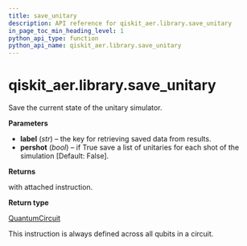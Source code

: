 ```yaml
---
title: save_unitary
description: API reference for qiskit_aer.library.save_unitary
in_page_toc_min_heading_level: 1
python_api_type: function
python_api_name: qiskit_aer.library.save_unitary
---
```


# qiskit\_aer.library.save\_unitary

<Function id="qiskit_aer.library.save_unitary" name="save_unitary" isDedicatedPage={true} github="https://github.com/qiskit/qiskit-aer/tree/stable/0.12/qiskit_aer/library/save_instructions/save_unitary.py" signature="save_unitary(self, label='unitary', pershot=False)">
  Save the current state of the unitary simulator.

  **Parameters**

  *   **label** (*str*) – the key for retrieving saved data from results.
  *   **pershot** (*bool*) – if True save a list of unitaries for each shot of the simulation \[Default: False].

  **Returns**

  with attached instruction.

  **Return type**

  [QuantumCircuit](qiskit.circuit.QuantumCircuit "qiskit.circuit.QuantumCircuit")

  <Admonition title="Note" type="note">
    This instruction is always defined across all qubits in a circuit.
  </Admonition>
</Function>

